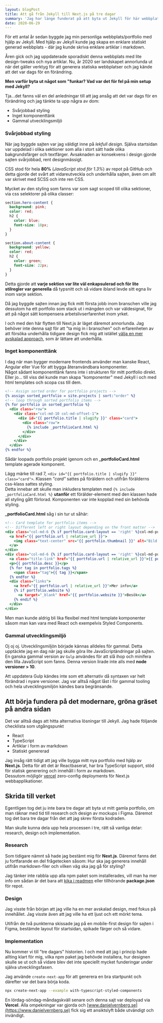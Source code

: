 ```yaml
---
layout: blogPost
title: Att gå från Jekyll till Next.js på tre dagar
summary: 'Jag har länge funderat på att byta ut Jekyll för här webbplatsen. Efter en del research och funderingar var det görbart på tre dagar.'
date: 2020-06-29
---
```


För ett antal år sedan byggde jag min personliga webbplats/portfolio med hjälp av Jekyll. Med hjälp av Jekyll kunde jag skapa en enklare statiskt generad webbplats - där jag kunde skriva enklare artiklar i markdown.

Åren gick och jag uppdaterade sporadiskt denna webbplats med lite design-tweaks och nya artiklar. Nu, år 2020 ser landskapet annorlunda ut när det gäller verktyg för att generera statiska webbplatser och jag kände att det var dags för en förändring.

**Men varför byta ut något som "funkar? Vad var det för fel på min setup med Jekyll?**

Tja...det fanns väl en del anledningar till att jag ansåg att det var dags för en förändring och jag tänkte ta upp några av dom:

- Svårjobbad styling
- Inget komponenttänk
- Gammal utvecklingsmiljö

### Svårjobbad styling

När jag byggde sajten var jag väldigt inne på _lekfull design_. Själva startsidan var uppdelad i olika sektioner som alla i stort sätt hade olika bakgrundsfärger och textfärger. Avsaknaden av konsekvens i design gjorde sajten svårjobbad, rent designmässigt.

CSS stod för hela **80%** (_JavaScript stod för 1.3%_) av repot på GitHub och detta gjorde det svårt att vidareutveckla och underhålla sajten, även om allt var skrivet med SCSS och inte ren CSS.

Mycket av den styling som fanns var som sagt scoped till olika sektioner, via css selektorer på olika classer:

```css
section.hero-content {
  background: pink;
  color: red;
  h2 {
    color: blue;
    font-size: 18px;
  }
}

section.about-content {
  background: yellow;
  color: red;
  h2 {
    color: green;
    font-size: 22px;
  }
}
```

Detta gjorde att **varje sektion var lite väl enkapsulerad och för lite stilregler var generella** då typsnitt och så vidare ibland levde sitt egna liv inom varje sektion.

Då jag byggde sajten innan jag fick mitt första jobb inom branschen ville jag dessutom ha ett portfolio som stack ut i mängden och var väldesignat, för att på något sätt kompensera arbetslivserfarenhet inom yrket.

I och med den här flytten till Next.js är läget däremot annorlunda. Jag behöver inte denna sajt för att "ta mig in i branschen" och erfarenheten av att försöka underhålla tidigare design fick mig att istället [välja en mer avskalad approach](/blogg/portfolio-redesign), som är lättare att underhålla.

### Inget komponenttänk

I dag när man bygger modernare frontends använder man kanske React, Angular eller Vue för att bygga återanvändbara komponenter.  
Något sådant komponenttänk fanns inte i strukturen för mitt portfolio direkt. Eller jo... till viss del kunde man skapa "komponenter" med Jekyll i och med html templates och scopa css till dem.

```html{7}:_includes/sections/projects.html
<!-- Assign sorted order for portfolio projects -->
{% assign sorted_portfolio = site.projects | sort:"order" %}
<!-- loop through sorted portfolio items -->
{% for portfolio in sorted_portfolio %}
  <div class="row">
    <div class="col-md-10 col-md-offset-1">
      <div id="{{ portfolio.title | slugify }}" class="card">
        <div class="row">
          {% include _portfolioCard.html %}
        </div>
      </div>
    </div>
  </div>
{% endfor %}
```

Sådär loopads portfolio projekt igenom och en **\_portfolioCard.html** template agerade komponent.

Lägg märke till rad 7, `<div id="{{ portfolio.title | slugify }}" class="card">`. Klassen _"card"_ sattes på föräldern och utifrån förälderns css-klass sattes styling.  
Detta innebar att skulle man inkludera templaten med `{% include _portfolioCard.html %}` **utanför** ett förälder-element med den klassen hade all styling gått förlorad. Komponenten var inte kopplad med sin behövda styling.

**\_portfolioCard.html** såg i sin tur ut såhär:

```html:_includes/_portfolioCard.html
<!-- Card template for portfolio items -->
<!-- Different left or right layout depending on the front matter -->
<div class="col-md-6 {% if portfolio.card-layout == 'right' %}col-md-push-6{% endif %}">
  <a href="{{ portfolio.url | relative_url }}">
    <img class="text-center" src="{{ portfolio.thumbnail }}" alt="Bild på {{ portfolio.title }}">
  </a>
</div>
<div class="col-md-6 {% if portfolio.card-layout == 'right' %}col-md-pull-6{% endif %}">
  <a class="title-link" href="{{ portfolio.url | relative_url }}">{{ portfolio.title | escape }}</a>
  <p>{{ portfolio.desc }}</p>
  {% for tag in portfolio.tags %}
    <span class="tag">{{ tag }}</span>
  {% endfor %}
  <div class="links">
    <a href="{{ portfolio.url | relative_url }}">Mer info</a>
    {% if portfolio.website %}
      <a target="_blank" href="{{ portfolio.website }}">Besök</a>
    {% endif %}
  </div>
</div>
```

Men man kunde aldrig bli lika flexibel med html template komponenter såsom man kan vara med React och exempelvis Styled Components.

### Gammal utvecklingsmiljö

Oj oj oj. Utvecklingsmiljön började kännas alldeles för gammal. Detta upptäckte jag en dag när jag skulle göra lite JavaScriptändringar på sajten.  
En ganska gammal version av `Gulp` användes för att slå ihop och minifera den lilla JavaScript som fanns. Denna version lirade inte alls med **node versioner > 10**.

Att uppdatera Gulp kändes inte som ett alternativ då syntaxen var helt förändrad i nyare versioner. Jag var alltså något låst i för gammal tooling och hela utvecklingsmiljön kändes bara begränsande.

## Att börja fundera på det modernare, gröna gräset på andra sidan

Det var alltså dags att hitta alternativa lösningar till Jekyll. Jag hade följande checklista som utgångspunkt

- React
- TypeScript
- Artiklar i form av markdown
- Statiskt genererad

Jag insåg rätt tidigt att jag ville bygga mitt nya portfolio med hjälp av **Next.js**. Detta för att det är Reactbaserat, har bra TypeScript support, stöd för statisk generering och innehåll i form av markdown.  
Dessutom möjligör [vercel](https://vercel.com) zero-config deployments för Next.js webbapplikationer.

## Skrida till verket

Egentligen tog det ju inte bara tre dagar att byta ut mitt gamla portfolio, om man räknar med tid till research och design av mockups i Figma. Däremot tog det bara tre dagar från det att jag skrev första kodraden.

Man skulle kunna dela upp hela processen i tre, rätt så vanliga delar: research, design och implementation.

### Research

Som tidigare nämnt så hade jag bestämt mig för **Next.js**. Däremot fanns det ju fortfarande en del frågetecken såsom: Hur ska jag generera innehåll utifrån markdown-filer och vilken väg ska jag gå för styling?

Jag tänker inte rabbla upp alla npm paket som installerades, vill man ha mer info om sådan är det bara att [kika i readmen](https://github.com/danielv14/personal-portfolio) eller tillhörande **package.json** för repot.

### Design

Jag visste från början att jag ville ha en mer avskalad design, med fokus på innehållet. Jag visste även att jag ville ha ett ljust och ett mörkt tema.

Utifrån de två punkterna skissade jag på en mobile-first design för sajten i Figma, bestämde layout för startsidan, spikade färger och så vidare.

### Implementation

Nu kommer vi till "tre dagars" historien. I och med att jag i princip hade allting klart för mig, vilka npm paket jag behövde installera, hur designen skulle se ut och så vidare blev det inte speciellt mycket funderingar under själva utvecklingsfasen.

Jag använde `create-next-app` för att generera en bra startpunkt och därefter var det bara börja koda.

```bash
npx create-next-app --example with-typescript-styled-components
```

En lördag-söndag-måndagskväll senare och denna sajt var deployad via **Vercel**. Alla ompekningar var gjorda och [www.danielvernberg.se](https://www.danielvernberg.se) fick sig ett ansiktslyft både utvändigt och invändigt.
